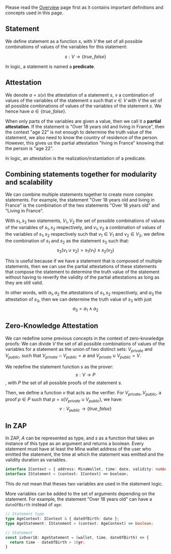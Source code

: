 Please read the [Overview](./) page first as it contains important definitions and concepts used in this page.

## Statement

We define statement as a function $s$, with $V$ the set of all possible combinations of values of the variables for this statement:

$$s: V \rightarrow \{true, false\}$$

In logic, a statement is named a **predicate**.

## Attestation

We denote $a = s(v)$ the attestation of a statement $s$, $v$ a combination of values of the variables of the statement $s$ such that $v \in V$ with $V$ the set of all possible combinations of values of the variables of the statement $s$.
We hence have $a \in \{true, false\}$.

When only parts of the variables are given a value, then we call it a **partial attestation**.
If the statement is "Over 18 years old and living in France", then the context "age 22" is not enough to determine the truth value of the statement, we also need to know the country of residence of the person.
However, this gives us the partial attestation "living in France" knowing that the person is "age 22".

In logic, an attestation is the realization/instantiation of a predicate.

## Combining statements together for modularity and scalability

We can combine multiple statements together to create more complex statements.
For example, the statement "Over 18 years old and living in France" is the combination of the two statements "Over 18 years old" and "Living in France".

With $s_1, s_2$ two statements, $V_1, V_2$ the set of possible combinations of values of the variables of $s_1, s_2$ respectively, and $v_1, v_2$ a combination of values of the variables of $s_1, s_2$ respectively such that $v_1 \in V_1$ and $v_2 \in V_2$, we define the combination of $s_1$ and $s_2$ as the statement $s_3$ such that:
$$ s_3(v_1 \cup v_2) = s_1(v_1) \land s_2(v_2)$$

This is useful because if we have a statement that is composed of multiple statements, then we can use the partial attestations of these statements that compose the statement to determine the truth value of the statement without having to reverify the validity of the partial attestations as long as they are still valid.

In other words, with $a_1, a_2$ the attestations of $s_1, s_2$ respectively, and $a_3$ the attestation of $s_3$, then we can determine the truth value of $s_3$ with just $$a_3 = a_1 \land a_2$$

## Zero-Knowledge Attestation

We can redefine some previous concepts in the context of zero-knowledge proofs:
We can divide $V$ the set of all possible combinations of values of the variables for a statement as the union of two distinct sets: $V_{private}$ and $V_{public}$, such that $V_{private} \cap V_{public} = \emptyset$ and $V_{private} \cup V_{public} = V$.

We redefine the statement function $s$ as the prover:
$$s: V \rightarrow P$$, with $P$ the set of all possible proofs of the statement $s$.

Then, we define a function $v$ that acts as the verifier. For $V_{private}, V_{public}$, a proof $p \in P$ such that $p = s(V_{private} \cup V_{public})$, we have:
$$v: V_{public} \rightarrow \{true, false\}$$

## In ZAP

In ZAP, $A$ can be represented as type, and $s$ as a function that takes an instance of this type as an argument and returns a boolean.
Every statement must have at least the Mina wallet address of the user who emitted the statement, the time at which the statement was emitted and the validity duration as variables.
```ts
interface IContext = { address: MinaWallet, time: date, validity: number };
interface IStatement = (context: IContext) => boolean;
```
This do not mean that theses two variables are used in the statement logic.

More variables can be added to the set of arguments depending on the statement. For example, the statement "Over 18 years old" can have a `dateOfBirth` instead of `age`:
```ts
// Statement type
type AgeContext: IContext & { dateOfBirth: date };
type AgeStatement: IStatement = (context: AgeContext) => boolean;

// Statement
const isOver18: AgeStatement = (wallet, time, dateOfBirth) => {
  return time - dateOfBirth > 18yr;
}
```